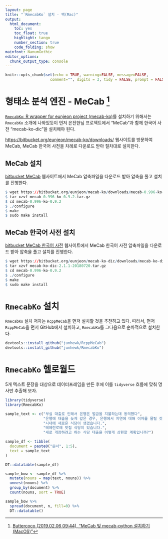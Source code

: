 ```yaml
---
layout: page
title: "`RmecabKo` 설치 - 맥(Mac)"
output:
  html_document: 
    toc: yes
    toc_float: true
    highlight: tango
    number_section: true
    code_folding: show
mainfont: NanumGothic
editor_options: 
  chunk_output_type: console
---
```


``` r
knitr::opts_chunk$set(echo = TRUE, warning=FALSE, message=FALSE,
                    comment="", digits = 3, tidy = FALSE, prompt = FALSE, fig.align = 'center')

```


# 형태소 분석 엔진 - MeCab [^mecab-install] {#nlp-RmecabKo-install}

[^mecab-install]: [Buttercoco (2019.02.06 09:44), "MeCab 및 mecab-python 설치하기(MacOS)"](https://buttercoco.tistory.com/26)

[`RmecabKo`: R wrapper for eunjeon project (mecab-ko)](https://github.com/junhewk/RmecabKo)를 설치하기 위해서는 
`RmecabKo` 소개에 나와있듯이 먼저 은전한닢 프로젝트에서 "MeCab"과 함께 한국어 사전 "mecab-ko-dic"을 설치해야 된다.

[https://bitbucket.org/eunjeon/mecab-ko/downloads/](https://bitbucket.org/eunjeon/mecab-ko/downloads/) 웹사이트를 방문하여
MeCab, MeCab 한국어 사전을 차례로 다운로드 받아 절차대로 설치한다.

## MeCab 설치 {#nlp-RmecabKo-install-mecab}

[bitbucket MeCab](https://bitbucket.org/eunjeon/mecab-ko/downloads/) 웹사이트에서 MeCab 압축파일을 다운로드 받아 
압축을 풀고 설치를 진행한다.

``` r
$ wget https://bitbucket.org/eunjeon/mecab-ko/downloads/mecab-0.996-ko-0.9.2.tar.gz
$ tar xzvf mecab-0.996-ko-0.9.2.tar.gz
$ cd mecab-0.996-ko-0.9.2
$ ./configure
$ make
$ sudo make install
```

## MeCab 한국어 사전 설치 {#nlp-RmecabKo-install-mecab-dic}

[bitbucket MeCab 한국어 사전](https://bitbucket.org/eunjeon/mecab-ko-dic/downloads/) 웹사이트에서 MeCab 한국어 사전 
압축파일을 다운로드 받아 압축을 풀고 설치를 진행한다.

``` r
$ wget https://bitbucket.org/eunjeon/mecab-ko-dic/downloads/mecab-ko-dic-2.1.1-20180720.tar.gz
$ tar xzvf mecab-ko-dic-2.1.1-20180720.tar.gz
$ cd mecab-0.996-ko-0.9.2
$ ./configure
$ make
$ sudo make install
```

# `RmecabKo` 설치 {#nlp-RmecabKo-install-on-R}

`RmecabKo` 설치 저자는 `RcppMeCab`을 먼저 설치할 것을 추천하고 있다.
따라서, 먼저 `RcppMeCab`을 먼저 GitHub에서 설치하고, `RmecabKo`를 그다음으로 순차적으로 설치한다.

``` r
devtools::install_github("junhewk/RcppMeCab")
devtools::install_github("junhewk/RmecabKo")
```

# `RmecabKo` 헬로월드 {#nlp-RmecabKo-install-helloworld}

5개 텍스트 문장을 대상으로 데이터프레임을 만든 후에 이를 
`tidyverse` 흐름에 맞춰 명사만 추출해 보자.

``` r
library(tidyverse)
library(RmecabKo)

sample_text <- c("부실 대출로 인해서 은행은 벌금을 지불하는데 동의했다",
                 "은행에 대출을 늦게 갚은 경우, 은행에서 지연에 대해 이자를 물릴 것이다.", 
                 "시내에 새로운 식당이 생겼습니다.",
                 "테헤란로에 맛집 식당이 있습니다.",
                 "새로 개장하려고 하는 식당 대출을 어떻게 상환할 계획입니까?")

sample_df <- tibble(
  document = paste0("문서", 1:5),
  text = sample_text
)

DT::datatable(sample_df)

sample_bow <- sample_df %>% 
  mutate(nouns = map(text, nouns)) %>% 
  unnest(nouns) %>% 
  group_by(document) %>% 
  count(nouns, sort = TRUE)

sample_bow %>% 
  spread(document, n, fill=0) %>% 
  DT::datatable()

```

